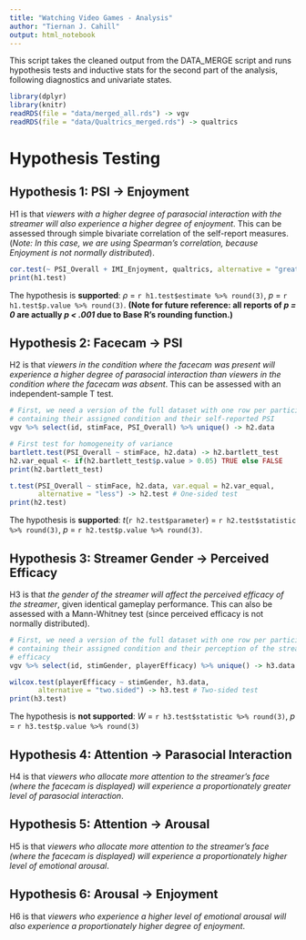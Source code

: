 ```yaml
---
title: "Watching Video Games - Analysis"
author: "Tiernan J. Cahill"
output: html_notebook
---
```


This script takes the cleaned output from the DATA_MERGE script and runs hypothesis tests and inductive stats for the second part of the analysis, following diagnostics and univariate states.

```r
library(dplyr)
library(knitr)
readRDS(file = "data/merged_all.rds") -> vgv
readRDS(file = "data/Qualtrics_merged.rds") -> qualtrics
```


# Hypothesis Testing
## Hypothesis 1: PSI -> Enjoyment
H1 is that *viewers with a higher degree of parasocial interaction with the streamer will also experience a higher degree of enjoyment*. This can be assessed through simple bivariate correlation of the self-report measures. (*Note: In this case, we are using Spearman's correlation, because Enjoyment is not normally distributed*).

```r
cor.test(~ PSI_Overall + IMI_Enjoyment, qualtrics, alternative = "greater", method="spearman") -> h1.test # One-sided test
print(h1.test)
```

The hypothesis is **supported**: *&rho;* = `r h1.test$estimate %>% round(3)`, *p* = `r h1.test$p.value %>% round(3)`. **(Note for future reference: all reports of *p = 0* are actually *p < .001* due to Base R's rounding function.)**

## Hypothesis 2: Facecam -> PSI
H2 is that *viewers in the condition where the facecam was present will experience a higher degree of parasocial interaction than viewers in the condition where the facecam was absent*. This can be assessed with an independent-sample T test.

```r
# First, we need a version of the full dataset with one row per participant, 
# containing their assigned condition and their self-reported PSI
vgv %>% select(id, stimFace, PSI_Overall) %>% unique() -> h2.data

# First test for homogeneity of variance
bartlett.test(PSI_Overall ~ stimFace, h2.data) -> h2.bartlett_test
h2.var_equal <- if(h2.bartlett_test$p.value > 0.05) TRUE else FALSE
print(h2.bartlett_test)

t.test(PSI_Overall ~ stimFace, h2.data, var.equal = h2.var_equal, 
       alternative = "less") -> h2.test # One-sided test
print(h2.test)
```

The hypothesis is **supported**: *t*(`r h2.test$parameter`) = `r h2.test$statistic %>% round(3)`, *p* = `r h2.test$p.value %>% round(3)`.

## Hypothesis 3: Streamer Gender -> Perceived Efficacy
H3 is that *the gender of the streamer will affect the perceived efficacy of the streamer*, given identical gameplay performance. This can also be assessed with a Mann-Whitney test (since perceived efficacy is not normally distributed).

```r
# First, we need a version of the full dataset with one row per participant, 
# containing their assigned condition and their perception of the streamer's
# efficacy
vgv %>% select(id, stimGender, playerEfficacy) %>% unique() -> h3.data

wilcox.test(playerEfficacy ~ stimGender, h3.data, 
       alternative = "two.sided") -> h3.test # Two-sided test
print(h3.test)
```

The hypothesis is **not supported**: *W* = `r h3.test$statistic %>% round(3)`, *p* = `r h3.test$p.value %>% round(3)`

## Hypothesis 4: Attention -> Parasocial Interaction
H4 is that *viewers who allocate more attention to the streamer's face (where the facecam is displayed) will experience a proportionately greater level of parasocial interaction*.

## Hypothesis 5: Attention -> Arousal
H5 is that *viewers who allocate more attention to the streamer's face (where the facecam is displayed) will experience a proportionately higher level of emotional arousal*.

## Hypothesis 6: Arousal -> Enjoyment
H6 is that *viewers who experience a higher level of emotional arousal will also experience a proportionately higher degree of enjoyment*.